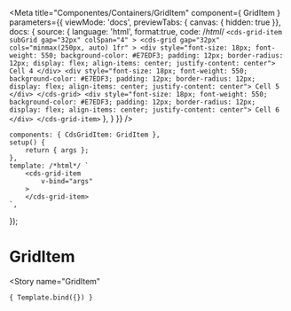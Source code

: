 
<Meta
	title="Componentes/Containers/GridItem"
	component={ GridItem }
	parameters={{
		viewMode: 'docs',
		previewTabs: { canvas: { hidden: true }},
		docs: {
			source: {
				language: 'html',
				format:true,
				code: /*html*/ 
`<cds-grid-item
				subGrid
				gap="32px"
				colSpan="4"
			>
				<cds-grid
					gap="32px"
					cols="minmax(250px, auto) 1fr"
				>
					<div style="font-size: 18px; font-weight: 550; background-color: #E7EDF3; padding: 12px; border-radius: 12px; display: flex; align-items: center; justify-content: center">
						Cell 4
					</div>
					<div style="font-size: 18px; font-weight: 550; background-color: #E7EDF3; padding: 12px; border-radius: 12px; display: flex; align-items: center; justify-content: center">
						Cell 5
					</div>
				</cds-grid>
				<div style="font-size: 18px; font-weight: 550; background-color: #E7EDF3; padding: 12px; border-radius: 12px; display: flex; align-items: center; justify-content: center">
					Cell 6
				</div>
			</cds-grid-item>`
			},
		}
	}}
/>

	components: { CdsGridItem: GridItem },
	setup() {
		return { args };
	},
	template: /*html*/ `
		<cds-grid-item
			v-bind="args" 
		>
		</cds-grid-item>
	`,
});

# GridItem


<Story
	name="GridItem"
>
	{ Template.bind({}) }
</Story>

<ArgsTable story="GridItem" />
